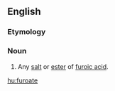 ==English==

===Etymology===
{{suffix|en|furoic|ate}}

===Noun===
{{en-noun}}

# {{lb|en|organic chemistry}} Any [[salt]] or [[ester]] of [[furoic acid]].

[[hu:furoate]]